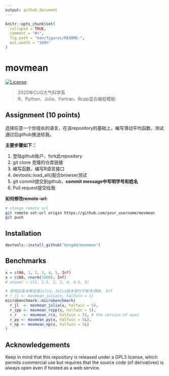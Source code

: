 ```yaml
---
output: github_document
---
```


<!-- README.md is generated from README.Rmd. Please edit that file -->

```r
knitr::opts_chunk$set(
  collapse = TRUE,
  comment = "#>",
  fig.path = "man/figures/README-",
  out.width = "100%"
)
```
# movmean

<!-- badges: start -->
[![License](http://img.shields.io/badge/license-GPL%20%28%3E=%203%29-brightgreen.svg?style=flat)](http://www.gnu.org/licenses/gpl-3.0.html)
<!-- badges: end -->

> 2020年CUG大气科学系   
> R、Python、Julia、Fortran、Rcpp混合编程模板

## Assignment (10 points)

选择任意一个你擅长的语言，在该repository的基础上，编写滑动平均函数，测试通过后github推送给我。

**主要步骤如下：**

1. 登陆github账户，fork此repository
2. git clone 克隆的仓库链接
3. 编写函数，编写R语言接口
4. devtools::load_all()配合browser测试
5. git commit提交到github，__**commit message中写明学号和姓名**__
6. Pull request提交给我

**如何修改remote-url:**
```bash
# change remote url
git remote set-url origin https://github.com/your_username/movmean
git push
```

## Installation

``` r
devtools::install_github("kongdd/movmean")
```

## Benchmarks


```r
x = c(NA, 1, 2, 3, 4, 5, Inf)
x = c(NA, rnorm(1000), Inf)
# answer = c(1, 1.5, 2, 3, 4, 4.5, 5)

# 欲用此版本需安装Julia，Julia版本暂时不能考虑NA, Inf
# r_jl <- movmean_julia(x, halfwin = 1)
microbenchmark::microbenchmark(
  r_jl  <- movmean_julia(x, halfwin = 5),
  r_cpp <- movmean_rcpp(x, halfwin = 5),
  r_r   <- movmean_r(x, halfwin = 5), # the version of wyxz
  r_py <- movmean_py(x, halfwin = 5L), 
  r_np <- movmean_np(x, halfwin = 5L)
)
```

## Acknowledgements

Keep in mind that this repository is released under a GPL3 license,
which permits commercial use but requires that the source code (of
derivatives) is always open even if hosted as a web service.
